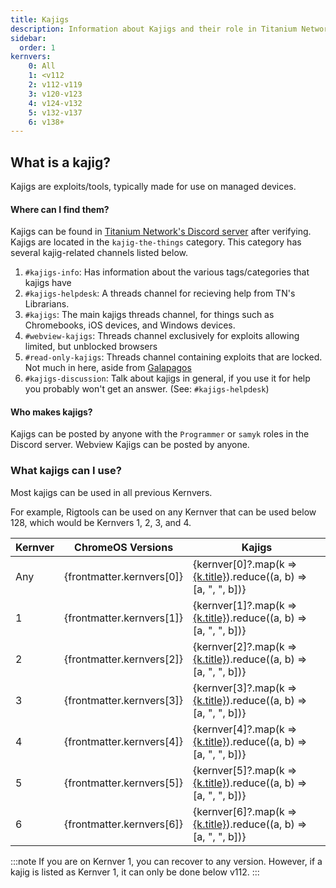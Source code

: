 ```yaml
---
title: Kajigs
description: Information about Kajigs and their role in Titanium Network.
sidebar:
  order: 1
kernvers:
    0: All
    1: <v112
    2: v112-v119
    3: v120-v123
    4: v124-v132
    5: v132-v137
    6: v138+
---
```


## What is a kajig?
Kajigs are exploits/tools, typically made for use on managed devices.

#### Where can I find them?
Kajigs can be found in [Titanium Network's Discord server](https://discord.gg/unblock) after verifying. Kajigs are located in the `kajig-the-things` category. This category has several kajig-related channels listed below.
  1. `#kajigs-info`: Has information about the various tags/categories that kajigs have
  2. `#kajigs-helpdesk`: A threads channel for recieving help from TN's Librarians.
  3. `#kajigs`: The main kajigs threads channel, for things such as Chromebooks, iOS devices, and Windows devices.
  4. `#webview-kajigs`: Threads channel exclusively for exploits allowing limited, but unblocked browsers
  5. `#read-only-kajigs`: Threads channel containing exploits that are locked. Not much in here, aside from [Galapagos](/kajigs/galapagos)
  4. `#kajigs-discussion`: Talk about kajigs in general, if you use it for help you probably won't get an answer. (See: `#kajigs-helpdesk`)

#### Who makes kajigs?
Kajigs can be posted by anyone with the `Programmer` or `samyk` roles in the Discord server. Webview Kajigs can be posted by anyone.

### What kajigs can I use?


Most kajigs can be used in all previous Kernvers. 

For example, Rigtools can be used on any Kernver that can be used below 128, which would be Kernvers 1, 2, 3, and 4.

| Kernver | ChromeOS Versions | Kajigs |
| ------- | ----------------- | ------ |
| Any     | {frontmatter.kernvers[0]} | {kernver[0]?.map(k => <a href={k.slug}>{k.title}</a>).reduce((a, b) => [a, ", ", b])} |
| 1       | {frontmatter.kernvers[1]} | {kernver[1]?.map(k => <a href={k.slug}>{k.title}</a>).reduce((a, b) => [a, ", ", b])} |
| 2       | {frontmatter.kernvers[2]} | {kernver[2]?.map(k => <a href={k.slug}>{k.title}</a>).reduce((a, b) => [a, ", ", b])} |
| 3       | {frontmatter.kernvers[3]} | {kernver[3]?.map(k => <a href={k.slug}>{k.title}</a>).reduce((a, b) => [a, ", ", b])} |
| 4       | {frontmatter.kernvers[4]} | {kernver[4]?.map(k => <a href={k.slug}>{k.title}</a>).reduce((a, b) => [a, ", ", b])} |
| 5       | {frontmatter.kernvers[5]} | {kernver[5]?.map(k => <a href={k.slug}>{k.title}</a>).reduce((a, b) => [a, ", ", b])} |
| 6       | {frontmatter.kernvers[6]} | {kernver[6]?.map(k => <a href={k.slug}>{k.title}</a>).reduce((a, b) => [a, ", ", b])} |

:::note
    If you are on Kernver 1, you can recover to any version. However, if a kajig is listed as Kernver 1, it can only be done below v112.
:::